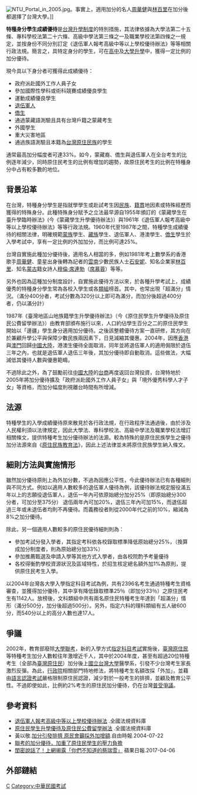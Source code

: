 [[File:NTU_Portal_in_2005.jpg|thumb]]。事實上，適用加分的名人[[周華健|周華健]]與[[林百里|林百里]]在加分後都選擇了台灣大學。]]

'''特種身分學生成績優待'''是[[台灣|台灣]][[升學制度|升學制度]]的特別措施，其法律依據為大學法第二十五條、專科學校法第二十六條、高級中學法第三條之一及職業學校法第四條之一規定，並按身份不同分別訂定《退伍軍人報考高級中等以上學校優待辦法》等等相關行政法規。簡言之，具特定身分的學生，可在[[高中|高中]]及[[大學|大學]][[升學|升學]]中，獲得一定比例的加分優待。

現今具以下身分者可獲得此成績優待：
*政府派赴國外工作人員子女
*參加國際性學科或術科競賽成績優良學生
*運動成績優良學生
*[[退伍軍人|退伍軍人]]
*[[僑生|僑生]]
*通過蒙藏語測驗且具有台灣戶籍之蒙藏考生
*外國學生
*重大災害地區
*通過族語測驗且本籍為[[台灣原住民|台灣原住民族]]的學生

通常最高加分幅度者可達33%。如今，蒙藏裔、僑生與退伍軍人在全台考生的比例逐年減少，同時原住民考生的比例有增加的趨勢，故原住民考生的比例在特種身分中占有較多數的地位。

==背景沿革==
在台灣，特種身分學生是指就學學生或赴試考生因[[民族|民族]]、[[籍貫|籍貫]]地因素或特殊經歷而獲得的特殊身分。此種特殊身分賦予之立法最早源自1955年頒訂的《蒙藏學生在臺升學臨時辦法》(今《蒙藏學生升學優待辦法》）與1961年《退伍軍人報考高級中等以上學校優待辦法》等等行政法規。1960年代至1987年之間，特種學生成績優待的相關法律，明確規範[[蒙族|蒙族]]學生、[[藏族|藏族]]學生、退伍軍人、港澳學生、[[僑生|僑生]]學生於入學考試中，享有一定比例的外加加分，而比例可達25%。

台灣自實施此種加分優待後，適用名人相當的多，例如1981年考上數學系的香港歌手[[周華健|周華健]]、童星出身後轉為記者的[[雲南|雲南]]少數民族人士[[石安妮|石安妮]]、知名企業家[[林百里|林百里]]、知名[[蒙古|蒙古]]籍女詩人[[穆倫·席連勃|穆倫·席連勃]]（[[席慕蓉|席慕蓉]]）等等。

另外也因為這種加分制度設計，自實施此優待方法以來，於各種升學考試上，成績優秀的特種身分學生常為各校入學生或各[[類組|類組]]榜首。其中，也常出現「超滿分」情況。（滿分400分者，考試分數為320分以上即可為滿分，而加分後超過400分者，仍以滿分計）

1987年《臺灣地區山地族籍學生升學優待辦法》（今《原住民學生升學優待及原住民公費留學辦法》）由教育部頒布施行以來，人口約佔學生百分之二的原住民學生開始以「邊疆」學生身分適用加分優待。之後該整體優待方案一直研修，其方向在於兼顧升學公平與保障少數民族兩因素下，日見減縮其優惠。2004年，因應[[香港|香港]]與[[澳門|澳門]]回歸[[中華人民共和國|中國大陸]]，港澳生優待全面取消，同年並將退伍軍人的適用侷限於退伍三年之內，也就是退伍軍人退伍三年後，其加分優待即自動取消。這些做法，大幅減低其優待人數與優惠範疇。

不過除此之外，為了鼓勵前往[[中國大陸|中國大陸]]的[[台商|台商]]再度返回台灣投資，台灣特地於2005年將加分優待擴及「政府派赴國外工作人員子女」與「境外優秀科學人才子女」等資格，而加分幅度則視離台時間有所增減。

==法源==
特種學生的入學成績優待原來散見於各行政法規，在行政程序法通過後，由於涉及人民權利須以法律規定，因此大學法、專科學校法、高級中學法及職業學校法增訂相關條文，提供特種考生加分優待辦法的法源。較為特殊的是原住民族學生之優待加分法源來自《[[原住民族教育法|原住民族教育法]]》，因此上述法律並未將原住民族學生納入條文。

==細則方法與實施情形==
雖然加分優待原則上為外加分數，不過為因應公平性，今此優待辦法已有各種細則與不同方式。例如以適用人數較多的退伍軍人優待為例，該優待辦法規定服役滿五年以上的志願役退伍軍人，退伍一年內可依原始總分加分25%（即原始總分300分者，可加分至375分） 退伍兩年內可加20%，退伍三年內可加15%，而退伍超過三年或未退伍者均則不再優待。而義務役者則從2000年代之前的10%，縮減為8%之加分優待。

除此，另一個適用人數較多的原住民優待細則則為：
*參加考試分發入學者，其指定考科依各校錄取標準降低原始總分25%，（換算成加分制度者，則為原始總分加33%）
*參加推薦甄選及申請入學等其他方式入學者，由各校院酌予考量優待
*各校得衡酌學校資源狀況及區域特性，於招生核定總名額外加1%為原則，提供原住民考生入學。

以2004年台灣各大學入學指定科目考試為例，共有2396名考生通過特種考生資格審查，並獲得加分優待，其中享有降低錄取標準25％（即加分33％）之原住民考生有1142人。放榜後，文科類組中共有兩名原住民特種考生年達到「超滿分」情形（滿分500分，加分後超過500分）。另外，指定六科的理科類組有五人破600分，而540分以上的高分人數也達17人。

==爭議==
2002年，教育部廢除[[大學聯考|大學聯考]]，新的入學方式[[大學入學指定科目考試|指定科目考試]]實施後，[[臺灣原住民|臺灣原住民]]等特種考生加分人數較往年激增近千人，其中於2004年度，甚至有超過20位特種考生（全部為[[臺灣原住民|臺灣原住民]]）加分後上[[國立台灣大學|國立台灣大學]]醫學系，引發不少台灣考生家長激烈反彈。為此，[[行政院|行政院]]相關部門特地修法，將特種考生名額改採「外加」，並藉由[[原住民族語言認證考試|語言認證考試]]嚴格限制原住民認證，減少對於一般考生的排擠，並顧及教育公平性。不過即使如此，比例約2%考生的原住民加分優待，仍在台灣[[逆向歧視|普受爭議]]。

==參考資料==
{{reflist}}
*[http://law.moj.gov.tw/LawClass/LawAll.aspx?PCode=H0020014 退伍軍人報考高級中等以上學校優待辦法] {{Wayback|url=http://law.moj.gov.tw/LawClass/LawAll.aspx?PCode=H0020014 |date=20210415235713 }}.全國法規資料庫
*[http://law.moj.gov.tw/LawClass/LawAll.aspx?PCode=H0020031 原住民學生升學優待及原住民公費留學辦法] {{Wayback|url=http://law.moj.gov.tw/LawClass/LawAll.aspx?PCode=H0020031 |date=20210516052742 }}.全國法規資料庫
*黃以敬.[https://web.archive.org/web/20070312221131/http://www.libertytimes.com.tw/2004/new/jul/22/today-life2.htm 加分引發排擠 原民會籲採外加增額].自由時報.2004-07-22
*[https://web.archive.org/web/20070421045133/http://163.19.34.7/feature/index-2.htm 聯考的加分優待，加重了原住民學生的壓力負擔]
*[http://www.appledaily.com.tw/realtimenews/article/new/20170406/1092297/ 閨密說話了！上網揭露「你們不知道的蔡瑞雪」] {{Wayback|url=http://www.appledaily.com.tw/realtimenews/article/new/20170406/1092297/ |date=20170926212506 }}蘋果日報.2017-04-06 

==外部鏈結==

[[Category:臺灣特殊教育|C]]
[[Category:中華民國考試|Category:中華民國考試]]